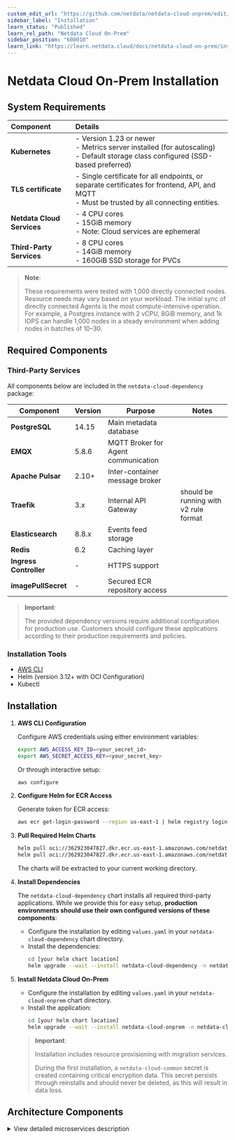 ```yaml
---
custom_edit_url: "https://github.com/netdata/netdata-cloud-onprem/edit/master/docs/learn.netdata.cloud/installation.md"
sidebar_label: "Installation"
learn_status: "Published"
learn_rel_path: "Netdata Cloud On-Prem"
sidebar_position: "600010"
learn_link: "https://learn.netdata.cloud/docs/netdata-cloud-on-prem/installation"
---
```


# Netdata Cloud On-Prem Installation

## System Requirements

| Component                  | Details                                                                                                                                        |
| :------------------------- | :--------------------------------------------------------------------------------------------------------------------------------------------- |
| **Kubernetes**             | - Version 1.23 or newer<br/>- Metrics server installed (for autoscaling)<br/>- Default storage class configured (SSD-based preferred)          |
| **TLS certificate**        | - Single certificate for all endpoints, or separate certificates for frontend, API, and MQTT<br/>- Must be trusted by all connecting entities. |
| **Netdata Cloud Services** | - 4 CPU cores<br/>- 15GiB memory<br/>- Note: Cloud services are ephemeral                                                                      |
| **Third-Party Services**   | - 8 CPU cores<br/>- 14GiB memory<br/>- 160GiB SSD storage for PVCs                                                                             |

> **Note**:
>
> These requirements were tested with 1,000 directly connected nodes.
> Resource needs may vary based on your workload.
> The initial sync of directly connected Agents is the most compute-intensive operation.
> For example, a Postgres instance with 2 vCPU, 8GiB memory, and 1k IOPS can handle 1,000 nodes in a steady environment when adding nodes in batches of 10–30.

## Required Components

### Third-Party Services

All components below are included in the `netdata-cloud-dependency` package:

| Component              | Version | Purpose                             | Notes                                 |
| ---------------------- | ------- | ----------------------------------- |-------------------------------------- |
| **PostgreSQL**         | 14.15   | Main metadata database              |                                       |
| **EMQX**               | 5.8.6   | MQTT Broker for Agent communication |                                       |
| **Apache Pulsar**      | 2.10+   | Inter-container message broker      |                                       |
| **Traefik**            | 3.x     | Internal API Gateway                | should be running with v2 rule format |
| **Elasticsearch**      | 8.8.x   | Events feed storage                 |                                       |
| **Redis**              | 6.2     | Caching layer                       |                                       |
| **Ingress Controller** | -       | HTTPS support                       |                                       |
| **imagePullSecret**    | -       | Secured ECR repository access       |                                       |

> **Important**:
>
> The provided dependency versions require additional configuration for production use.
> Customers should configure these applications according to their production requirements and policies.

### Installation Tools

- [AWS CLI](https://docs.aws.amazon.com/cli/latest/userguide/getting-started-install.html)
- Helm (version 3.12+ with OCI Configuration)
- Kubectl

## Installation

1. **AWS CLI Configuration**

   Configure AWS credentials using either environment variables:

   ```bash
   export AWS_ACCESS_KEY_ID=<your_secret_id>
   export AWS_SECRET_ACCESS_KEY=<your_secret_key>
   ```

   Or through interactive setup:

   ```bash
   aws configure
   ```

2. **Configure Helm for ECR Access**

   Generate token for ECR access:

   ```bash
   aws ecr get-login-password --region us-east-1 | helm registry login --username AWS --password-stdin 362923047827.dkr.ecr.us-east-1.amazonaws.com
   ```

3. **Pull Required Helm Charts**

   ```bash
   helm pull oci://362923047827.dkr.ecr.us-east-1.amazonaws.com/netdata-cloud-dependency --untar  # Optional
   helm pull oci://362923047827.dkr.ecr.us-east-1.amazonaws.com/netdata-cloud-onprem --untar
   ```

   The charts will be extracted to your current working directory.

4. **Install Dependencies**

   The `netdata-cloud-dependency` chart installs all required third-party applications. While we provide this for easy setup, **production environments should use their own configured versions of these components**:

   - Configure the installation by editing `values.yaml` in your `netdata-cloud-dependency` chart directory.
   - Install the dependencies:
     ```bash
     cd [your helm chart location]
     helm upgrade --wait --install netdata-cloud-dependency -n netdata-cloud --create-namespace -f values.yaml .
     ```

5. **Install Netdata Cloud On-Prem**

   - Configure the installation by editing `values.yaml` in your `netdata-cloud-onprem` chart directory.
   - Install the application:
     ```bash
     cd [your helm chart location]
     helm upgrade --wait --install netdata-cloud-onprem -n netdata-cloud --create-namespace -f values.yaml .
     ```

   > **Important**:
   >
   > Installation includes resource provisioning with migration services.
   >
   > During the first installation, a `netdata-cloud-common` secret is created containing critical encryption data. This secret persists through reinstalls and should never be deleted, as this will result in data loss.

## Architecture Components

<details>
<summary>View detailed microservices description</summary>

| Microservice                           | Description                                                                                                                                                                                                                                                                                                                                                                                        |
| :------------------------------------- | :------------------------------------------------------------------------------------------------------------------------------------------------------------------------------------------------------------------------------------------------------------------------------------------------------------------------------------------------------------------------------------------------- |
| cloud-accounts-service                 | Handles user registration & authentication                                                                                                                                                                                                                                                                                                                                                         |
| cloud-agent-data-ctrl-service          | Forwards request from the OCP to the relevant Agents. The requests include fetching Chart metadata, Chart data and Function data from the Agents.                                                                                                                                                                                                                                                  |
| cloud-agent-mqtt-input-service         | Forwards MQTT messages emitted by the Agent to the internal Pulsar broker. They are related to the Agent entities and include Agent connection state updates.                                                                                                                                                                                                                                      |
| cloud-agent-mqtt-output-service        | Forwards Pulsar messages emitted on the OCP to the MQTT broker. They are related to the Agent entities. From there, the messages reach the relevant Agent.                                                                                                                                                                                                                                         |
| cloud-alarm-config-mqtt-input-service  | Forwards MQTT messages emitted by the Agent to the internal Pulsar broker. They related to the alarm-config entities like data for the alarm configuration as seen by the Agent.                                                                                                                                                                                                                   |
| cloud-alarm-log-mqtt-input-service     | Forwards MQTT messages emitted by the Agent to the internal Pulsar broker. They are related to the alarm-log entities containing data about the alarm transitions that occurred in an Agent.                                                                                                                                                                                                       |
| cloud-alarm-mqtt-output-service        | Forwards Pulsar messages emitted in the Cloud to the MQTT broker. They are related to the alarm entities and from there, the messages reach the relevant Agent.                                                                                                                                                                                                                                    |
| cloud-alarm-processor-service          | Persists latest Alert status received from the Agent in the OCP<br/>Aggregates Alert statuses from relevant node instances<br/>Exposes API endpoints to fetch Alert data for visualization on the Cloud<br/>Determines if notifications need to be sent when Alert statuses change and emits relevant messages to Pulsar<br/>Exposes API endpoints to store and return notification-silencing data |
| cloud-alarm-streaming-service          | Responsible for starting the Alert stream between the Agent and the OCP<br/>Ensures that messages are processed in the correct order, and starts a reconciliation process between the Cloud and the Agent if out-of-order processing occurs                                                                                                                                                        |
| cloud-charts-mqtt-input-service        | Forwards MQTT messages emitted by the Agent related to the chart entities to the internal Pulsar broker. These include the chart metadata that is used to display relevant charts on the Cloud.                                                                                                                                                                                                    |
| cloud-charts-mqtt-output-service       | Forwards Pulsar messages emitted in the Cloud related to the charts entities to the MQTT broker. From there, the messages reach the relevant Agent.                                                                                                                                                                                                                                                |
| cloud-charts-service                   | Exposes API endpoints to fetch the chart metadata<br/>Forwards data requests via the `cloud-agent-data-ctrl-service` to the relevant Agents to fetch chart data points<br/>Exposes API endpoints to call various other endpoints on the Agent, for instance, functions                                                                                                                             |
| cloud-custom-dashboard-service         | Exposes API endpoints to fetch and store custom dashboard data                                                                                                                                                                                                                                                                                                                                     |
| cloud-environment-service              | Serves as the first contact point between the Agent and the OCP<br/>Returns authentication and MQTT endpoints to connecting Agents                                                                                                                                                                                                                                                                 |
| cloud-feed-service                     | Processes incoming feed events and stores them in Elasticsearch<br/>Exposes API endpoints to fetch feed events from Elasticsearch                                                                                                                                                                                                                                                                  |
| cloud-frontend                         | Contains the OCP website. Serves static content.                                                                                                                                                                                                                                                                                                                                                   |
| cloud-iam-user-service                 | Acts as a middleware for authentication on most of the API endpoints<br/>Validates incoming token headers, injects the relevant ones, and forwards the requests                                                                                                                                                                                                                                    |
| cloud-metrics-exporter                 | Exports various metrics from an OCP installation<br/>Uses the Prometheus metric exposition format                                                                                                                                                                                                                                                                                                  |
| cloud-netdata-assistant                | Exposes API endpoints to fetch a human-friendly explanation of various Netdata configuration options, namely the Alerts.                                                                                                                                                                                                                                                                           |
| cloud-node-mqtt-input-service          | Forwards MQTT messages emitted by the Agent related to the node entities to the internal Pulsar broker<br/>These include the node metadata as well as their connectivity state, either direct or via Parents                                                                                                                                                                                       |
| cloud-node-mqtt-output-service         | Forwards Pulsar messages emitted in the OCP related to the charts entities to the MQTT broker<br/>From there, the messages reach the relevant Agent                                                                                                                                                                                                                                                |
| cloud-notifications-dispatcher-service | Exposes API endpoints to handle integrations<br/>Handles incoming notification messages and uses the relevant channels(email, slack...) to notify relevant users                                                                                                                                                                                                                                   |
| cloud-spaceroom-service                | Exposes API endpoints to fetch and store relations between Agents, nodes, spaces, users, and rooms<br/>Acts as a provider of authorization for other Cloud endpoints<br/>Exposes API endpoints to authenticate Agents connecting to the Cloud                                                                                                                                                      |

</details>

